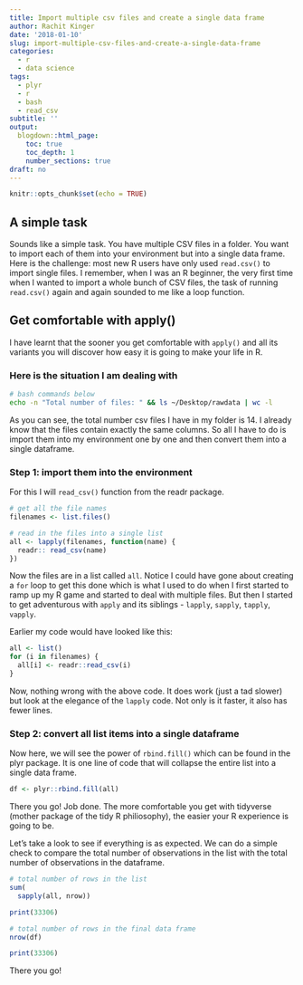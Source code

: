 ```yaml
---
title: Import multiple csv files and create a single data frame
author: Rachit Kinger
date: '2018-01-10'
slug: import-multiple-csv-files-and-create-a-single-data-frame
categories:
  - r
  - data science
tags:
  - plyr
  - r
  - bash
  - read_csv
subtitle: ''
output:
  blogdown::html_page:
    toc: true
    toc_depth: 1
    number_sections: true
draft: no
---
```


```r
knitr::opts_chunk$set(echo = TRUE)
```
## A simple task

Sounds like a simple task. You have multiple CSV files in a folder. You want to import each of them into your environment but into a single data frame. Here is the challenge: most new R users have only used `read.csv()` to import single files. I remember, when I was an R beginner, the very first time when I wanted to import a whole bunch of CSV files, the task of running `read.csv()` again and again sounded to me like a loop function.

## Get comfortable with apply()  
I have learnt that the sooner you get comfortable with `apply()` and all its variants you will discover how easy it is going to make your life in R. 

### Here is the situation I am dealing with  

```bash
# bash commands below
echo -n "Total number of files: " && ls ~/Desktop/rawdata | wc -l
```

As you can see, the total number csv files I have in my folder is 14. I already know that the files contain exactly the same columns. So all I have to do is import them into my environment one by one and then convert them into a single dataframe. 

### Step 1: import them into the environment  
For this I will `read_csv()` function from the readr package.  

```r
# get all the file names
filenames <- list.files()

# read in the files into a single list
all <- lapply(filenames, function(name) {
  readr:: read_csv(name)
})
```

Now the files are in a list called `all`. Notice I could have gone about creating a `for` loop to get this done which is what I used to do when I first started to ramp up my R game and started to deal with multiple files. But then I started to get adventurous with `apply` and its siblings - `lapply`, `sapply`, `tapply`, `vapply`.  

Earlier my code would have looked like this:  
```r
all <- list()
for (i in filenames) {
  all[i] <- readr::read_csv(i)
}

```

Now, nothing wrong with the above code. It does work (just a tad slower) but look at the elegance of the `lapply` code. Not only is it faster, it also has fewer lines.  

### Step 2: convert all list items into a single dataframe  
Now here, we will see the power of `rbind.fill()` which can be found in the plyr package. It is one line of code that will collapse the entire list into a single data frame.  

```r
df <- plyr::rbind.fill(all)
```

There you go! Job done. The more comfortable you get with tidyverse (mother package of the tidy R philiosophy), the easier your R experience is going to be. 

Let's take a look to see if everything is as expected. We can do a simple check to compare the total number of observations in the list with the total number of observations in the dataframe.    
```r
# total number of rows in the list
sum(
  sapply(all, nrow))
```
```r
print(33306)
```

```r
# total number of rows in the final data frame
nrow(df)
```

```r
print(33306)
```

There you go!  